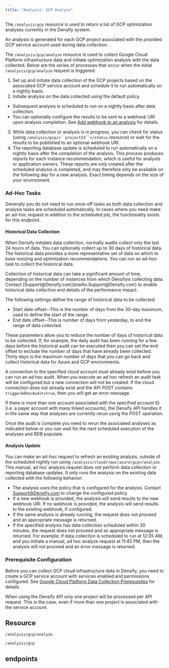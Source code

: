 ```yaml
---
title: "Analysis: GCP Analyze"
---
```


The `/analysis/gcp` resource is used to return a list of GCP optimization analyses currently in the Densify system.

An analysis is generated for each GCP project associated with the provided GCP service account used during data collection.

The `/analysis/gcp/analyze` resource is used to collect Google Cloud Platform infrastructure data and initiate optimization analysis with the data collected. Below are the series of processes that occur when the initial `/analysis/gcp/analyze` request is triggered:

1. Set up and initiate data collection of the GCP projects based on the associated GCP service account and schedule it to run automatically on a nightly basis.
2. Initiate analysis on the data collected using the default policy.

* Subsequent analysis is scheduled to run on a nightly basis after data collection.
* You can optionally configure the results to be sent to a webhook URI upon analysis completion. See [Add webhook to an analysis](./Analysis_Webhook#_AddWebhook) for details.

3. While data collection or analysis is in progress, you can check for status (using `/analysis/gcp/<``projectId``>/status` resource) or wait for the results to be published to an optional webhook URI.
4. The reporting database update is scheduled to run automatically on a nightly basis after the completion of the analysis. This process produces reports for each instance recommendation, which is useful for analysts or application owners. These reports are only created after the scheduled analysis is completed, and may therefore only be available on the following day for a new analysis. Exact timing depends on the size of your environment.

### Ad-Hoc Tasks

Generally you do not need to run once-off tasks as both data collection and analysis tasks are scheduled automatically. In cases where you need make an ad-hoc request in addition to the scheduled job, the functionality exists for this endpoint.

#### Historical Data Collection

When Densify initiates data collection, normally audits collect only the last 24 hours of data. You can optionally collect up to 30 days of historical data. The historical data provides a more representative set of data on which to base resizing and optimization recommendations. You can run an ad-hoc task to collect the historical data.

<Note>
Collection of historical data can take a significant amount of time, depending on the number of instances from which Densifyis collecting data. Contact [Support@Densify.com](mailto:Support@Densify.com) to enable historical data collection and details of the performance impact.
</Note>

The following settings define the range of historical data to be collected:

* Start date offset--This is the number of days from the 30-day maximum, used to define the start of the range.
* End date offset--This is number of days from yesterday, to end the range of data collected.

These parameters allow you to reduce the number of days of historical data to be collected. If, for example, the daily audit has been running for a few days before the historical audit can be executed then you can set the end offset to exclude the number of days that have already been collected. Thirty days is the maximum number of days that you can go back and collect historical data for Azure and GCP environments.

A connection to the specified cloud account must already exist before you can run an ad hoc audit. When you execute an ad hoc refresh an audit task will be configured but a new connection will not be created. If the cloud connection does not already exist and the API POST contains `triggerAdhocAudit=true`, then you will get an error message.

If there is more than one account associated with the specified account ID (i.e. a payer account with many linked accounts), the Densify API handles it in the same way that analyses are currently rerun using the POST operation.

Once the audit is complete you need to rerun the associated analyses as indicated below or you can wait for the next scheduled execution of the analyses and RDB populate.

#### Analysis Update

You can make an ad-hoc request to refresh an existing analysis, outside of the scheduled nightly run using `/analysis/cloud/<aws|azure|gcp>/analyze`. This manual, ad hoc analysis request does not perform data collection or reporting database updates. It only runs the analysis on the existing data collected with the following behavior:

* The analysis uses the policy that is configured for the analysis. Contact [Support@Densify.com](mailto:Support@Densify.com) to change the configured policy.
* If a new webhook is provided, the analysis will send results to the new webhook URI. If no webhook is provided, the analysis will send results to the existing webhook, if configured.
* If the same analysis is already running, the request does not proceed and an appropriate message is returned.
* If the specified analysis has data collection scheduled within 30 minutes, the request does not proceed and an appropriate message is returned. For example, if data collection is scheduled to run at 12:05 AM, and you initiate a manual, ad hoc analyze request at 11:45 PM, then the analysis will not proceed and an error message is returned.

### Prerequisite Configuration

Before you can collect GCP cloud infrastructure data in Densify, you need to create a GCP service account with services enabled and permissions configured. See [Google Cloud Platform Data Collection Prerequisites](https://densify.com/docs/WebHelp_Densify_Cloud/Content/Data_Collection_for_Public_Cloud_Systems/Google_Cloud_Platform_Data_Collection_Prerequisites) for details.

<Note>
When using the Densify API only one project will be processed per API request. This is the case, even if more than one project is associated with the service account.
</Note>

## Resource

```
/analysis/gcp/analyze
```

```
/analysis/gcp
```

## endpoints

<CardGroup cols={2}>
    <Card title="Analyze Gcp" href="/docs-api/WebHelp_Densify_API_Cloud/Content/API_Guide/Analysis_GCP_Analyze/analyzeGcp" arrow/>
</CardGroup>

<CardGroup cols={2}>
    <Card title="Historical Audit Gcp" href="/docs-api/WebHelp_Densify_API_Cloud/Content/API_Guide/Analysis_GCP_Analyze/historicalAuditGcp" arrow/>
</CardGroup>

<CardGroup cols={2}>
    <Card title="List Gcp Analyses" href="/docs-api/WebHelp_Densify_API_Cloud/Content/API_Guide/Analysis_GCP_Analyze/listGcpAnalyses" arrow/>
</CardGroup>